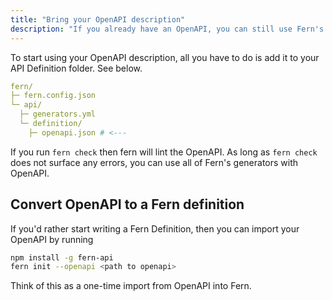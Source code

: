 ```yaml
---
title: "Bring your OpenAPI description"
description: "If you already have an OpenAPI, you can still use Fern's generators."
---
```


To start using your OpenAPI description, all you have to do is add it to your API Definition folder. See below.

```yaml
fern/
├─ fern.config.json 
└─ api/
  ├─ generators.yml
  └─ definition/
    ├─ openapi.json # <---
```

If you run `fern check` then fern will lint the OpenAPI. As long as `fern check` does not surface any errors, you can use all of Fern's generators with OpenAPI. 

## Convert OpenAPI to a Fern definition

If you'd rather start writing a Fern Definition, then you can import your OpenAPI by running 
```bash
npm install -g fern-api
fern init --openapi <path to openapi>
```

Think of this as a one-time import from OpenAPI into Fern.